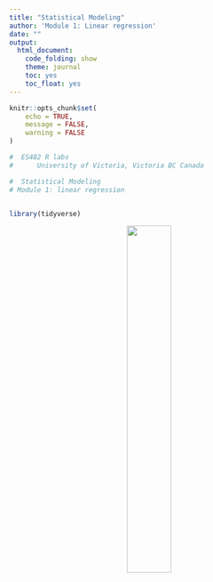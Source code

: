 ```yaml
---
title: "Statistical Modeling"
author: 'Module 1: Linear regression'
date: ""
output:
  html_document:
    code_folding: show
    theme: journal
    toc: yes
    toc_float: yes
---
```


```r
knitr::opts_chunk$set(
	echo = TRUE,
	message = FALSE,
	warning = FALSE
)
```

```r

#  ES482 R labs   
#      University of Victoria, Victoria BC Canada             

#  Statistical Modeling
# Module 1: linear regression


library(tidyverse)
```


<center>
![](images/construction_dog.jpeg){width=40%}
</center>

